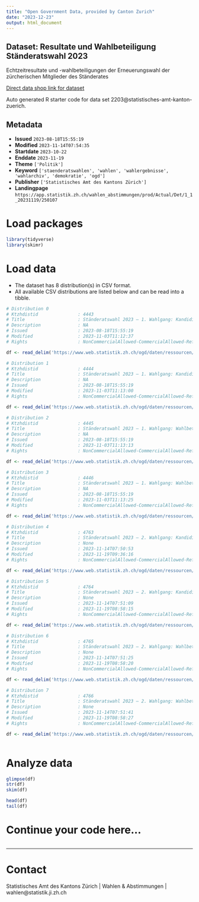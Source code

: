 ```yaml
---
title: "Open Government Data, provided by Canton Zurich"
date: "2023-12-23"
output: html_document
---
```


## Dataset: Resultate und Wahlbeteiligung Ständeratswahl 2023

Echtzeitresultate und -wahlbeteiligungen der Erneuerungswahl der zürcherischen Mitglieder des Ständerates

[Direct data shop link for dataset](https://www.zh.ch/de/politik-staat/statistik-daten/datenkatalog.html#/datasets/2203@statistisches-amt-kanton-zuerich)

Auto generated R starter code for data set 2203@statistisches-amt-kanton-zuerich.

## Metadata

- **Issued** `2023-08-18T15:55:19`
- **Modified** `2023-11-14T07:54:35`
- **Startdate** `2023-10-22`
- **Enddate** `2023-11-19`
- **Theme** `['Politik']`
- **Keyword** `['staenderatswahlen', 'wahlen', 'wahlergebnisse', 'wahlarchiv', 'demokratie', 'ogd']`
- **Publisher** `['Statistisches Amt des Kantons Zürich']`
- **Landingpage** `https://app.statistik.zh.ch/wahlen_abstimmungen/prod/Actual/Det/1_1_20231119/250107`


# Load packages

```r

library(tidyverse)
library(skimr)

```

# Load data

-   The dataset has 8 distribution(s) in CSV format.
-   All available CSV distributions are listed below and can be read into a tibble.

```r

# Distribution 0
# Ktzhdistid               : 4443
# Title                    : Ständeratswahl 2023 – 1. Wahlgang: Kandidierendenresultate Ebene Kanton
# Description              : NA
# Issued                   : 2023-08-18T15:55:19
# Modified                 : 2023-11-03T11:12:37
# Rights                   : NonCommercialAllowed-CommercialAllowed-ReferenceNotRequired

df <- read_delim('https://www.web.statistik.zh.ch/ogd/daten/ressourcen/KTZH_00002203_00004443.csv')

# Distribution 1
# Ktzhdistid               : 4444
# Title                    : Ständeratswahl 2023 – 1. Wahlgang: Kandidierendenresultate Ebene Gemeinden
# Description              : NA
# Issued                   : 2023-08-18T15:55:19
# Modified                 : 2023-11-03T11:13:00
# Rights                   : NonCommercialAllowed-CommercialAllowed-ReferenceNotRequired

df <- read_delim('https://www.web.statistik.zh.ch/ogd/daten/ressourcen/KTZH_00002203_00004444.csv')

# Distribution 2
# Ktzhdistid               : 4445
# Title                    : Ständeratswahl 2023 – 1. Wahlgang: Wahlbeteiligung Ebene Kanton
# Description              : NA
# Issued                   : 2023-08-18T15:55:19
# Modified                 : 2023-11-03T11:13:13
# Rights                   : NonCommercialAllowed-CommercialAllowed-ReferenceNotRequired

df <- read_delim('https://www.web.statistik.zh.ch/ogd/daten/ressourcen/KTZH_00002203_00004445.csv')

# Distribution 3
# Ktzhdistid               : 4446
# Title                    : Ständeratswahl 2023 – 1. Wahlgang: Wahlbeteiligung Ebene Gemeinden
# Description              : NA
# Issued                   : 2023-08-18T15:55:19
# Modified                 : 2023-11-03T11:13:25
# Rights                   : NonCommercialAllowed-CommercialAllowed-ReferenceNotRequired

df <- read_delim('https://www.web.statistik.zh.ch/ogd/daten/ressourcen/KTZH_00002203_00004446.csv')

# Distribution 4
# Ktzhdistid               : 4763
# Title                    : Ständeratswahl 2023 – 2. Wahlgang: Kandidierendenresultate Ebene Kanton
# Description              : None
# Issued                   : 2023-11-14T07:50:53
# Modified                 : 2023-11-19T09:36:16
# Rights                   : NonCommercialAllowed-CommercialAllowed-ReferenceNotRequired

df <- read_delim('https://www.web.statistik.zh.ch/ogd/daten/ressourcen/KTZH_00002203_00004763.csv')

# Distribution 5
# Ktzhdistid               : 4764
# Title                    : Ständeratswahl 2023 – 2. Wahlgang: Kandidierendenresultate Ebene Gemeinden
# Description              : None
# Issued                   : 2023-11-14T07:51:09
# Modified                 : 2023-11-19T08:58:15
# Rights                   : NonCommercialAllowed-CommercialAllowed-ReferenceNotRequired

df <- read_delim('https://www.web.statistik.zh.ch/ogd/daten/ressourcen/KTZH_00002203_00004764.csv')

# Distribution 6
# Ktzhdistid               : 4765
# Title                    : Ständeratswahl 2023 – 2. Wahlgang: Wahlbeteiligung Ebene Kanton
# Description              : None
# Issued                   : 2023-11-14T07:51:25
# Modified                 : 2023-11-19T08:58:20
# Rights                   : NonCommercialAllowed-CommercialAllowed-ReferenceNotRequired

df <- read_delim('https://www.web.statistik.zh.ch/ogd/daten/ressourcen/KTZH_00002203_00004765.csv')

# Distribution 7
# Ktzhdistid               : 4766
# Title                    : Ständeratswahl 2023 – 2. Wahlgang: Wahlbeteiligung Ebene Gemeinden
# Description              : None
# Issued                   : 2023-11-14T07:51:41
# Modified                 : 2023-11-19T08:58:27
# Rights                   : NonCommercialAllowed-CommercialAllowed-ReferenceNotRequired

df <- read_delim('https://www.web.statistik.zh.ch/ogd/daten/ressourcen/KTZH_00002203_00004766.csv')



```

# Analyze data

```r

glimpse(df)
str(df)
skim(df)

head(df)
tail(df)

```

# Continue your code here...

```r

```

------------------------------------------------------------------------

# Contact

Statistisches Amt des Kantons Zürich | Wahlen & Abstimmungen | wahlen@statistik.ji.zh.ch
